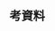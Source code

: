{{Navbox with columns
|state    = collapsed
|name     = Meteorite Catalog Rubin 2000
|title    =魯賓的隕石目錄（2000）<ref name="Norton 2002">{{cite book|last=Norton|first=O. Richard|title=The Cambridge encyclopedia of meteorites|year=2002|publisher=Cambridge Univ. Press|location=Cambridge [u.a.]|isbn=0-521-62143-7|edition=1. publ.}}</ref>
|colwidth = 100%
|col1     =
<div style="text-align:left">
* [[球粒隕石]]：
** [[碳質球粒隕石]]：CI、CM、CR、CO、CV、CK、CH、未分群碳質球粒隕石
** [[普通球粒隕石]]：H、L、LL、HH
** [[魯木路提球粒隕石]]：R
** [[Kakangari球粒隕石]]：K
** [[頑火輝石球粒隕石]]：EH、EL、未分群頑火輝石球粒隕石
** IAB/IIICD矽鹽酸球粒隕石
**未分群球粒隕石
* [[原始無球粒隕石]]：[[Acapulcoite]]、[[橄欖古銅隕鐵]]、[[文諾納群]]、未分類原始無球粒隕石
* 分化的隕石：
** [[小行星的無粒隕石]]：[[倍長輝長無粒隕石]]、[[古銅無球隕石]]、[[古銅鈣無粒隕石]]、[[鈦輝無粒隕石]]、[[頑火無球隕石]]、[[橄輝無球粒隕石]]、[[布萊奇那群]]
** [[火星隕石]]：[[火星隕石#分類|輝玻無粒隕石]]、[[火星隕石#分類|輝橄無粒隕石]]、[[火星隕石#分類|純橄無球隕石]]、 [[ALH 84001]]
** [[月球隕石]]：月海玄武岩、撞擊角礫岩
** [[石鐵隕石]]：[[橄欖隕鐵]]、[[中隕鐵]]、未分群石鐵隕石
** [[鐵隕石|鐵]]：
*** 磁鐵群：IC、IIAB、IIC、IID、IIF、IIIAB、IIIE、IIIF、IVA、IVB
*** 非磁鐵群：IAB/IIICD、IIE
***未分群鐵隕石
</div>
}}<noinclude>

== 考資料 ==
{{Reflist}}

</noinclude>